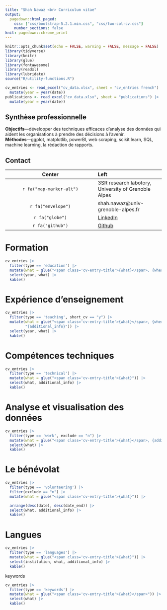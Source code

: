 ```yaml
---
title: "Shah Nawaz <br> Curriculum vitae"
output:
  pagedown::html_paged:
    css: ["css/bootstrap-5.2.1.min.css", "css/two-col-cv.css"]
    number_sections: false
knit: pagedown::chrome_print
---
```


```r
knitr::opts_chunk$set(echo = FALSE, warning = FALSE, message = FALSE)
library(tidyverse)
library(knitr)
library(glue)
library(fontawesome)
library(readxl)
library(lubridate)
source("R/utility-functions.R")

cv_entries <- read_excel("cv_data.xlsx", sheet = "cv_entries french") |> 
  mutate(year = year(date))
publications <- read_excel("cv_data.xlsx", sheet = "publications") |> 
  mutate(year = year(date))
```


::: {.row}

:::::: {.col-8 .summary}

# Synthèse professionnelle
**Objectifs**---développer des techniques efficaces d'analyse des données qui aident les organisations à prendre des décisions à l'avenir.\
**Méthodes**---ggplot, matplotlib, powerBI, web scraping, scikit learn, SQL, machine learning, la rédaction de rapports.
::::::

:::::: {.col-4}

# Contact {.box}

::::::::: {.info-box}

| Center | Left |
|:------:|:-----|
| `r fa("map-marker-alt")`| 3SR research labotory, University of Grenoble Alpes |
| `r fa("envelope")` | shah.nawaz@univ-grenoble-alpes.fr |
| `r fa("globe")` | [LinkedIn](https://linkedin.com/in/shah-nawaz) |
| `r fa("github")` | [Github](https://github.com/shahnawaz323) |
 
:::::::::

::::::

:::

::: {.row}



:::::: {.col-6 .right}

# Formation

```r
cv_entries |> 
  filter(type == 'education') |> 
  mutate(what = glue("<span class='cv-entry-title'>{what}</span>, {where}")) |> 
  select(year, what) |> 
  kable()
```

# Expérience d'enseignement
```r
cv_entries |> 
  filter(type == 'teaching', short_cv == "y") |> 
  mutate(what = glue("<span class='cv-entry-title'>{what}</span>, {where}<br>",
         "{additional_info}")) |> 
  select(year, what) |> 
  kable()
```

# Compétences techniques
```r
cv_entries |> 
  filter(type == 'technical') |> 
  mutate(what = glue("<span class='cv-entry-title'>{what}")) |> 
  select(what, additional_info) |> 
  kable()
```
::::::

:::::: {.col-6 .left}

# Analyse et visualisation des données
```r
cv_entries |> 
  filter(type == 'work', exclude == "n") |> 
  mutate(what = glue("<span class='cv-entry-title'>{what}</span>, {additional_info}<br>")) |> 
  select(what) |> 
  kable()


```

# Le bénévolat
```r
cv_entries |>
  filter(type == 'volunteering') |>
  filter(exclude == "n") |>
  mutate(what = glue("<span class='cv-entry-title'>{what}")) |>

  arrange(desc(date), desc(date_end)) |> 
  select(what, additional_info) |>
  kable()
```

# Langues
```r
cv_entries |> 
  filter(type == 'languages') |> 
  mutate(what = glue("<span class='cv-entry-title'>{what}")) |> 
  select(institution, what, additional_info) |> 
  kable()
```

keywords
```r
cv_entries |> 
  filter(type == 'keywords') |> 
  mutate(what = glue("<span class='cv-entry-title'>{what}</span>")) |> 
  select(what) |> 
  kable()
```
::::::
:::
